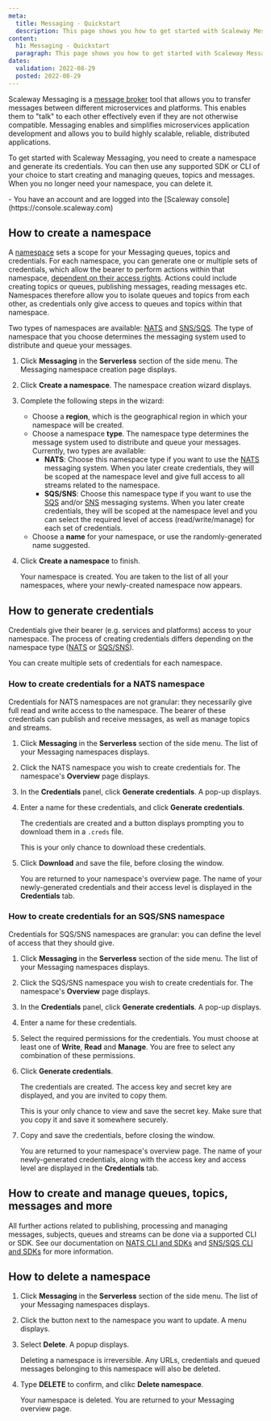 ```yaml
---
meta:
  title: Messaging - Quickstart
  description: This page shows you how to get started with Scaleway Messaging.
content:
  h1: Messaging - Quickstart
  paragraph: This page shows you how to get started with Scaleway Messaging.
dates:
  validation: 2022-08-29
  posted: 2022-08-29
---
```


Scaleway Messaging is a [message broker](/compute/messaging/concepts#messaging) tool that allows you to transfer messages between different microservices and platforms. This enables them to "talk" to each other effectively even if they are not otherwise compatible. Messaging enables and simplifies microservices application development and allows you to build highly scalable, reliable, distributed applications.

To get started with Scaleway Messaging, you need to create a namespace and generate its credentials. You can then use any supported SDK or CLI of your choice to start creating and managing queues, topics and messages. When you no longer need your namespace, you can delete it.

<Macro id="iam-requirements" />

<Message type="requirement">
  - You have an account and are logged into the [Scaleway console](https://console.scaleway.com)
</Message>

## How to create a namespace

A [namespace](/compute/messaging/concepts/#namespace) sets a scope for your Messaging queues, topics and credentials. For each namespace, you can generate one or multiple sets of credentials, which allow the bearer to perform actions within that namespace, [dependent on their access rights](/compute/messaging/concepts/#credentials). Actions could include creating topics or queues, publishing messages, reading messages etc. Namespaces therefore allow you to isolate queues and topics from each other, as credentials only give access to queues and topics within that namespace.

Two types of namespaces are available: [NATS](/compute/messaging/concepts#nats) and [SNS/SQS](/compute/messaging/concepts#sqssns). The type of namespace that you choose determines the messaging system used to distribute and queue your messages.

1. Click **Messaging** in the **Serverless** section of the side menu. The Messaging namespace creation page displays.
2. Click **Create a namespace**. The namespace creation wizard displays.
    <Lightbox src="scaleway-namespace-creation.webp" alt="" />
3. Complete the following steps in the wizard: 
    - Choose a **region**, which is the geographical region in which your namespace will be created.
    - Choose a namespace **type**. The namespace type determines the message system used to distribute and queue your messages. Currently, two types are available:
        - **NATS**: Choose this namespace type if you want to use the [NATS](/compute/messaging/concepts#nats) messaging system. When you later create credentials, they will be scoped at the namespace level and give full access to all streams related to the namespace.
        - **SQS/SNS**: Choose this namespace type if you want to use the [SQS](/compute/messaging/concepts#sqssns) and/or [SNS](/compute/messaging/concepts#sns) messaging systems. When you later create credentials, they will be scoped at the namespace level and you can select the required level of access (read/write/manage) for each set of credentials. 
    - Choose a **name** for your namespace, or use the randomly-generated name suggested.
4. Click **Create a namespace** to finish.

    Your namespace is created. You are taken to the list of all your namespaces, where your newly-created namespace now appears.

## How to generate credentials

Credentials give their bearer (e.g. services and platforms) access to your namespace. The process of creating credentials differs depending on the namespace type ([NATS](/compute/messaging/concepts#nats) or [SQS/SNS](/compute/messaging/concepts#sqssns)).

You can create multiple sets of credentials for each namespace.

### How to create credentials for a NATS namespace

Credentials for NATS namespaces are not granular: they necessarily give full read and write access to the namespace. The bearer of these credentials can publish and receive messages, as well as manage topics and streams.

1. Click **Messaging** in the **Serverless** section of the side menu. The list of your Messaging namespaces displays.
2. Click the NATS namespace you wish to create credentials for. The namespace's **Overview** page displays.
3. In the **Credentials** panel, click **Generate credentials**. A pop-up displays.
    <Lightbox src="scaleway-nats-credentials.webp" alt="" />
4. Enter a name for these credentials, and click **Generate credentials**.

    The credentials are created and a button displays prompting you to download them in a `.creds` file. 

    <Lightbox src="scaleway-nats-creds-generated.webp" alt="" />
    
    <Message type="important">
      This is your only chance to download these credentials.
    </Message>
5. Click **Download** and save the file, before closing the window.

    You are returned to your namespace's overview page. The name of your newly-generated credentials and their access level is displayed in the **Credentials** tab.

### How to create credentials for an SQS/SNS namespace

Credentials for SQS/SNS namespaces are granular: you can define the level of access that they should give.

1. Click **Messaging** in the **Serverless** section of the side menu. The list of your Messaging namespaces displays.
2. Click the SQS/SNS namespace you wish to create credentials for. The namespace's **Overview** page displays.
3. In the **Credentials** panel, click **Generate credentials**. A pop-up displays.
    <Lightbox src="scaleway-sqssns-credentials.webp" alt="" />
4. Enter a name for these credentials.
5. Select the required permissions for the credentials. You must choose at least one of **Write**, **Read** and **Manage**. You are free to select any combination of these permissions. 
6. Click **Generate credentials**.

    The credentials are created. The access key and secret key are displayed, and you are invited to copy them.

    <Lightbox src="scaleway-sqssns-creds-generated.webp" alt="" />
    
    <Message type="important">
      This is your only chance to view and save the secret key. Make sure that you copy it and save it somewhere securely.
    </Message>
7. Copy and save the credentials, before closing the window.

    You are returned to your namespace's overview page. The name of your newly-generated credentials, along with the access key and access level are displayed in the **Credentials** tab.

## How to create and manage queues, topics, messages and more

All further actions related to publishing, processing and managing messages, subjects, queues and streams can be done via a supported CLI or SDK. See our documentation on [NATS CLI and SDKs](/compute/messaging/reference-content/nats-overview#further-actions:-nats-cli-and-nats-sdk) and [SNS/SQS CLI and SDKs](/compute/messaging/reference-content/snssqs-overview#further-actions) for more information.

## How to delete a namespace

1. Click **Messaging** in the **Serverless** section of the side menu. The list of your Messaging namespaces displays.
2. Click the <Icon name="more" /> button next to the namespace you want to update. A menu displays.
    <Lightbox src="scaleway-namespace-menu.webp" alt="" />
3. Select **Delete**. A popup displays.
    <Lightbox src="scaleway-delete-namespace.webp" alt="" />

    <Message type="important">
      Deleting a namespace is irreversible. Any URLs, credentials and queued messages belonging to this namespace will also be deleted.
    </Message>
4. Type **DELETE** to confirm, and clikc **Delete namespace**.

    Your namespace is deleted. You are returned to your Messaging overview page.


